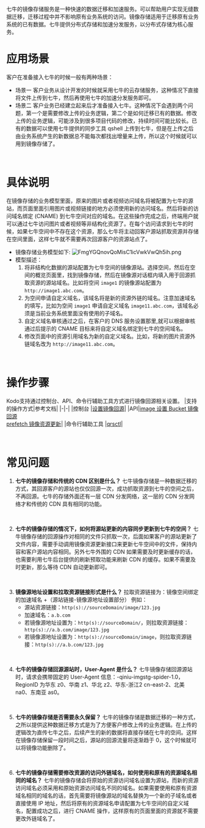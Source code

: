 七牛的镜像存储服务是一种快速的数据迁移和加速服务。可以帮助用户实现无缝数据迁移，迁移过程中并不影响原有业务系统的访问。镜像存储适用于迁移原有业务系统的已有数据。七牛提供分布式存储和加速分发服务，以分布式存储为核心服务。
<br>


# **应用场景**
客户在准备接入七牛的时候一般有两种场景：
- 场景一
客户业务从设计开发的时候就采用七牛的云存储服务，这种情况下直接将文件上传到七牛，然后再使用七牛的加速分发服务即可。
- 场景二
客户业务已经建立起来后才准备接入七牛。这种情况下会遇到两个问题，第一个是需要修改上传的业务逻辑，第二个是如何迁移已有的数据。修改上传的业务逻辑，可能涉及到很多项目代码的修改，持续时间可能比较长。已有的数据可以使用七牛提供的同步工具 qshell 上传到七牛，但是在上传之后由业务系统产生的新数据总不能每次都找出增量来上传，所以这个时候就可以用到镜像存储了。
<br>



# **具体说明**
在镜像存储的业务模型里面，原来的图片或者视频访问域名将被配置为七牛的源站，而页面里面引用图片或视频链接的地方必须使用新的访问域名。然后将新的访问域名绑定 (CNAME) 到七牛空间对应的域名。在这些操作完成之后，终端用户就可以通过七牛访问图片或者视频等非结构化资源了。在每个访问请求到七牛的时候，如果七牛空间中不存在这个资源，那么七牛将主动回客户源站抓取资源并存储在空间里面，这样七牛就不需要再次回源客户的资源站点了。

- 镜像存储业务模型如下:
![FmgYGQnovQoMisC1icVwkVwQh5ih.png](https://dn-odum9helk.qbox.me/FmgYGQnovQoMisC1icVwkVwQh5ih)
- 模型描述：
   1. 将非结构化数据的源站配置为七牛空间的镜像源站。选择空间，然后在空间的概览页面里，找到镜像存储，然后在镜像源对话框内填入用于回源抓取资源的源站域名。比如将空间 `image1` 的镜像源站配置为 `http://image1.abc.com`。
   2. 为空间申请自定义域名，该域名将是新的资源外链的域名。注意加速域名的填写，比如为空间 `image1` 申请自定义域名 `image11.abc.com`，该域名必须是当前业务系统里面没有使用的子域名。
   3. 自定义域名审核通过之后，在客户的 DNS 服务设置那里,就可以根据审核通过后提示的 CNAME 目标来将自定义域名绑定到七牛的空间域名。
   4. 修改页面中的资源引用域名为新的自定义域名。比如，将新的图片资源外链域名改为 `http://image11.abc.com`。
<br>



# **操作步骤**
Kodo支持通过控制台、API、命令行辅助工具方式进行镜像回源相关设置。
|支持的操作方式|参考文档|
|-|-|
|控制台	|[设置镜像回源](/kodo/development_guidelines/8542/set-up-the-mirror-back-to-the-source)|
|API|[image 设置 Bucket 镜像回源](/kodo/api/3966/bucket-image-source) <br> [prefetch 镜像资源更新](/kodo/api/1293/prefetch)|
|命令行辅助工具	|[qrsctl](/kodo/tools/1300/qrsctl)|

<br>

# **常见问题**
1. **七牛的镜像存储和传统的 CDN 区别是什么？**
七牛镜像存储是一种数据迁移的方式，其回源客户的源站也仅仅回源一次，成功抓取资源到七牛的空间之后，不再回源。七牛的存储外面还有一层 CDN 分发网络，这一层的 CDN 分发网络才和传统的 CDN 具有相同的功能。
<br>

2. **七牛的镜像存储的情况下，如何将源站更新的内容同步更新到七牛的空间？**
七牛镜像存储的回源操作对相同的文件只抓取一次，后面如果客户的源站更新了文件内容，需要手动调用镜像资源更新接口来更新七牛空间中的文件，保持内容和客户源站内容相同。另外七牛外围的 CDN 如果需要及时更新缓存的话，也需要利用七牛后台提供的刷新预取功能来刷新 CDN 的缓存。如果不需要及时更新，那么等待 CDN 自动更新即可。
<br>

3. **镜像源地址设置和拉取资源链接形式是什么？**
拉取资源链接为：镜像空间绑定的加速域名 +（源站链接-镜像源地址设置部分）
  例如：
   - 源站资源链接：`http(s)://sourceDomain/image/123.jpg`
   - 加速域名：`a.b.com`
   - 若镜像源地址设置为：`http(s)://sourceDomain/`，则拉取资源链接：`http(s)://a.b.com/image/123.jpg`
   - 若镜像源地址设置为：`http(s)://sourceDomain/image`，则拉取资源链接：`http(s)://a.b.com/123.jpg`
<br>


4. **七牛的镜像存储回源源站时，User-Agent 是什么？**
七牛镜像存储回源源站时，请求会携带固定的 User-Agent 信息：<RegionID>-qiniu-imgstg-spider-1.0，RegionID 为华东 z0、华南 z1、华北 z2、华东-浙江2 cn-east-2、北美 na0、东南亚 as0。
<br>

5. **七牛的镜像存储是否需要永久保留？**
七牛的镜像存储是数据迁移的一种方式，之所以提供这种数据迁移方式是为了方便客户修改上传的业务逻辑。在上传的逻辑改为直传七牛之后，后续产生的新的数据将直接存储在七牛的空间。这样在镜像存储保留一段时间之后，源站的回源流量将逐渐趋于 0，这个时候就可以将镜像功能删除了。
<br>

6. **七牛的镜像存储需要修改资源的访问外链域名，如何使用和原有的资源域名相同的域名？**
七牛的镜像存储会将原始的资源访问域名设置为源站，而新的资源访问域名必须采用和原始资源访问域名不同的域名。如果需要使用和原有资源域名相同的域名的话，首先需要将镜像源站的域名替换为一个新的子域名或者直接使用 IP 地址，然后将原有的资源域名申请配置为七牛空间的自定义域名，配置成功之后，进行 CNAME 操作，这样原有的页面里面的资源就不需要更改外链域名了。